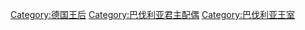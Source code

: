 [[Category:德国王后|Category:德国王后]]
[[Category:巴伐利亚君主配偶|Category:巴伐利亚君主配偶]]
[[Category:巴伐利亚王室|Category:巴伐利亚王室]]